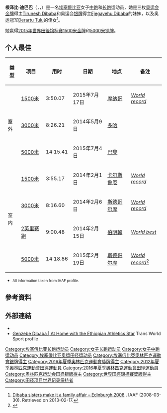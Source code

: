 {{Infobox sportsperson
| name                      = አትሌት ገንዘቤ ዲባባ
| image                     = Genzebe Dibaba by Augustas Didzgalvis.jpg
| image_size                = 
| alt                       = 
| caption                   = 
| real_name                 = 
| native_name               = 
| native_name_lang          = 
| romanizedname             = 
| english_name              = Genzebe Dibaba
| birth_name                = 
| nickname                  = 
| nationality               = {{ETH}}
| national_team             = {{ETH}}
| ethnicity                 = 
| hometown                  = 
| citizenship               = 
| birth_date                = {{Birth date and age|year=1991|month=2|day=8}}
| birth_place               = {{ETH}}Bekoji
| death_date                = 
| death_place               = 
| resting_place             = 
| resting_place_coordinates = 
| monuments                 = 
| residence                 = {{ETH}}
| education                 = 
| alma_mater                = 
| occupation                = 
| years_active              = 2006 -
| employer                  = 
| agent                     = 
| height                    = {{height|m=1.68}}
| weight                    = {{weight|kg=52}}
| spouse                    = 
| life_partner              = 
| other_interests           = 
| website                   = 
| module                    = 
| country                   = {{ETH}}
| sport                     = 田徑
| disability                = 
| disability_class          = 
| rank                      = 
| event                     = 中長跑、長跑
| universityteam            = 
| collegeteam               = 
| league                    = 
| league_type               = 
| club                      = 
| team                      = 
| turnedpro                 = 
| partner                   = 
| former_partner            = 
| coach                     = 
| retired                   = 
| coaching                  = 
| module2                   = 
| worlds                    = 
{{ubl
|'''2007年IAAF世界越野錦標賽（U20 Race）'''：第5名
|'''2008年IAAF世界越野錦標賽（U20 Race）'''：第1名
|'''2008年世界青年田徑錦標賽'''：5000公尺第2名
|'''2009年IAAF世界越野錦標賽（U20 Race）'''：第1名
|'''2009年世界田徑錦標賽'''：5000公尺第8名
|'''2010年IAAF世界越野錦標賽（U20 Race）'''：第11名
|'''2010年世界青年田徑錦標賽'''：5000公尺第1名
|'''2011年IAAF世界越野錦標賽（Senior Race）'''：第9名
|'''2011年世界田徑錦標賽'''：5000公尺第8名
|'''2012年世界室內田徑錦標賽'''：1500公尺第1名
|'''2013年世界田徑錦標賽'''：1500公尺第8名
|'''2014年世界室內田徑錦標賽'''：3000公尺第1名
|'''2014年IAAF洲際杯'''：3000公尺第1名
|'''2015年世界田徑錦標賽'''：1500公尺第1名
|'''2015年世界田徑錦標賽'''：5000公尺第3名
|'''2016年世界室內田徑錦標賽'''：3000公尺第1名
|'''2017年IAAF鑽石聯賽多哈站'''：800公尺第5名
|'''2017年世界田徑錦標賽'''：1500公尺第12名
|'''2018年IAAF世界室內巡迴賽卡爾斯魯厄站'''：1500公尺第1名
|'''2018年世界室內田徑錦標賽'''：3000公尺第1名
|'''2018年世界室內田徑錦標賽'''：1500公尺第1名
}}
| regionals                 = 
| nationals                 = 
{{ubl
|'''2018年Prefontaine經典賽'''：5000公尺第一名
}}
| olympics                  = 
{{ubl
|'''2016年夏季奧林匹克運動會'''：1500公尺第二名
}}
| paralympics               = 
| highestranking            = 
| pb                        = 
{{ubl
|'''800公尺'''：1分59.37秒 （2017年）
|'''1000公尺'''：2分33.06秒 （2017年 '''全國紀錄'''）
|'''1500公尺'''：3分50.07秒 （2015年 '''世界紀錄'''）
|'''1英里'''：4分13.31秒 （2016年 '''全國紀錄'''）
|'''2000公尺'''：5分23.75秒 （2017年 '''世界紀錄'''）
|'''3000公尺'''：8分16.60秒 （2014年 '''全國紀錄'''）
|'''2英里'''：9分00.48秒 （2014年）
|'''5000公尺'''：14分15.41秒 （2015年）
|'''5公里'''：14分48秒 （2015年）
}}
| medaltemplates            = 
{{MedalCountry|{{ETH}}}}
{{MedalSport|女子田徑}}
{{MedalCompetition|IAAF世界越野錦標賽（U20 Race）}}
{{MedalGold|2008年英國蘇格蘭愛丁堡|}}
{{MedalGold|2009年約旦安曼|}}
{{MedalCompetition|世界青年田徑錦標賽}}
{{MedalSilver|2008年波蘭比得哥什|5000公尺}}
{{MedalGold|2010年加拿大新伯倫瑞克省蒙克頓|5000公尺}}
{{MedalCompetition|世界室內田徑錦標賽}}
{{MedalGold|2012年土耳其伊斯坦堡|1500公尺}}
{{MedalGold|2014年波蘭索波特|3000公尺}}
{{MedalGold|2016年美國俄勒岡州波特蘭|3000公尺}}
{{MedalGold|2018年英國英格蘭伯明罕|3000公尺}}
{{MedalGold|2018年英國英格蘭伯明罕|1500公尺}}
{{MedalCompetition|IAAF洲際杯}}
{{MedalGold|2014年摩洛哥馬拉喀什|3000公尺}}
{{MedalCompetition|世界田徑錦標賽}}
{{MedalGold|2015年中國北京市|1500公尺}}
{{MedalBronze|2015年中國北京市|5000公尺}}
{{MedalCompetition|夏季奧林匹克運動會}}
{{MedalSilver|2016年巴西里約熱內盧|1500公尺}}
{{MedalCompetition|IAAF世界室內巡迴賽卡爾斯魯厄站}}
{{MedalGold|2018年德國卡爾斯魯厄|1500公尺}}
{{MedalCompetition|Prefontaine經典賽}}
{{MedalGold|2018年美國俄勒岡州雷恩縣尤金|5000公尺}}
| show-medals               = 
| module3                   = 
| updated                   = 2018年5月27日
}}
'''根泽比·迪巴巴'''（{{lang-am|ገንዘቤ ዲባባ}}，{{lang-om|Ganzabee Dibaabaa}}，{{bd|1991年|2月8日||}}）是一名[[埃塞俄比亚|埃塞俄比亚]]女子[[中跑|中跑]]和[[长跑|长跑]]运动员，她是三枚[[奥运会|奥运会]][[金牌|金牌]]得主[[Tirunesh_Dibaba|Tirunesh Dibaba]]和奥运会[[银牌|银牌]]得主[[Ejegayehu_Dibaba|Ejegayehu Dibaba]]的妹妹，以及奥运冠军[[Derartu_Tulu|Derartu Tulu]]的侄女<ref>[http://www.iaaf.org/WXC08/news/kind=100/newsid=44263.html Dibaba sisters make it a family affair – Edinburgh 2008] {{Wayback|url=http://www.iaaf.org/WXC08/news/kind=100/newsid=44263.html |date=20121019150113 }}. IAAF (2008-03-30). Retrieved on 2013-02-17.</ref>。

她赢得[[2015年世界田径锦标赛|2015年世界田径锦标赛]][[1500米|1500米]][[金牌|金牌]]和[[5000米|5000米]][[铜牌|铜牌]]。

==个人最佳==
{| class="wikitable"
|-
! 类型
! 项目
! 用时
! 日期
! 地点
! 备注
|-
|rowspan=3|室外
| [[1500米|1500米]] || 3:50.07 || 2015年7月17日 || [[摩纳哥|摩纳哥]] || [[List_of_world_records_in_athletics|''World record'']]
|-
| [[3000米|3000米]] || 8:26.21 || 2014年5月9日  || [[多哈|多哈]] || 
|-
| [[5000米|5000米]] || 14:15.41 || 2015年7月4日  || [[巴黎|巴黎]] ||
|-
|rowspan=4|室内
| [[1500米|1500米]] || 3:55.17 || 2014年2月1日 || [[卡尔斯鲁厄|卡尔斯鲁厄]] || [[List_of_world_records_in_athletics|''World record'']]
|-
| [[3000米|3000米]] || 8:16.60 || 2014年2月6日 || [[斯德哥尔摩|斯德哥尔摩]] || [[List_of_world_records_in_athletics|''World record'']]
|-
| [[2英里赛跑|2英里赛跑]] || 9:00.48 || 2014年2月15日 || [[伯明翰|伯明翰]] || [[Two_miles|''World best'']]
|-
| [[5000米|5000米]] || 14:18.86 || 2015年2月19日 || [[斯德哥尔摩|斯德哥尔摩]]|| [[List_of_world_records_in_athletics|''World record'']]<ref>{{Cite web |url=https://www.youtube.com/watch?v=GSw_YKHGlv8 |title=Genzebe Dibaba Smashes 5000m Indoor WORLD RECORD XL-Galan 2015 |access-date=2015-09-03 |archive-date=2020-11-21 |archive-url=https://web.archive.org/web/20201121210430/https://www.youtube.com/watch?v=GSw_YKHGlv8 |dead-url=no }}</ref>
|}
*<small>All information taken from IAAF profile.</small>

== 參考資料 ==
{{Reflist}}

== 外部連結 ==
*{{IAAF name|226511}}
*[https://www.youtube.com/watch?v=y6nCMRVG-Dc Genzebe Dibaba | At Home with the Ethiopian Athletics Star] {{Wayback|url=https://www.youtube.com/watch?v=y6nCMRVG-Dc |date=20210128134959 }} Trans World Sport profile

{{s-start}}
{{s-ach|rec}}
{{succession box|before={{flagicon|CHN}} [[曲云霞|曲云霞]]|title=[[女子1500米世界纪录|女子1500米世界纪录]]|years=July 17, 2015 – present|after=''Incumbent''}}
{{succession box|before={{flagicon|RUS}} [[Yelena_Soboleva|Yelena Soboleva]]|title=[[女子1500米室内世界纪录|女子1500米室内世界纪录]]|years=February 1, 2014 – present|after=''Incumbent''}}
{{劳伦斯世界体育奖年度女子运动员}}
{{DEFAULTSORT:Dibaba, Genzebe}}
[[Category:埃塞俄比亚长跑运动员|Category:埃塞俄比亚长跑运动员]]
[[Category:女子长跑运动员|Category:女子长跑运动员]]
[[Category:女子中跑运动员|Category:女子中跑运动员]]
[[Category:埃塞俄比亚奥运田径运动员|Category:埃塞俄比亚奥运田径运动员]]
[[Category:埃塞俄比亞奧林匹克運動會銀牌得主|Category:埃塞俄比亞奧林匹克運動會銀牌得主]]
[[Category:2016年夏季奧林匹克運動會獎牌得主|Category:2016年夏季奧林匹克運動會獎牌得主]]
[[Category:2012年夏季奧林匹克運動會田徑運動員|Category:2012年夏季奧林匹克運動會田徑運動員]]
[[Category:2016年夏季奧林匹克運動會田徑運動員|Category:2016年夏季奧林匹克運動會田徑運動員]]
[[Category:奥林匹克运动会田径银牌得主|Category:奥林匹克运动会田径银牌得主]]
[[Category:世界田徑錦標賽獎牌得主|Category:世界田徑錦標賽獎牌得主]]
[[Category:田径项目世界记录保持者|Category:田径项目世界记录保持者]]